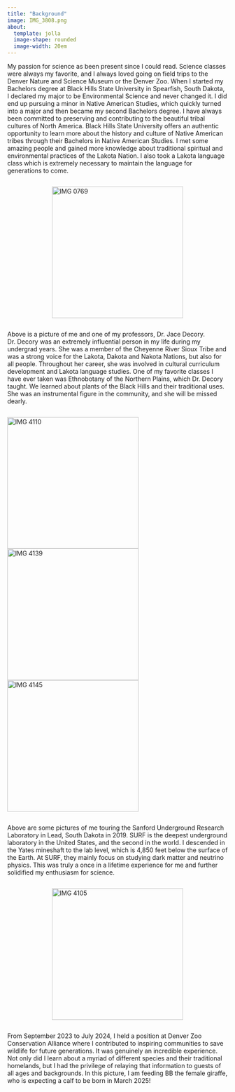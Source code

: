 ```yaml
---
title: "Background"
image: IMG_3808.png
about:
  template: jolla
  image-shape: rounded
  image-width: 20em
---
```


My passion for science as been present since I could read. Science classes were always my favorite, and I always loved going on field trips to the Denver Nature and Science Museum or the Denver Zoo. When I started my Bachelors degree at Black Hills State University in Spearfish, South Dakota, I declared my major to be Environmental Science and never changed it. I did end up pursuing a minor in Native American Studies, which quickly turned into a major and then became my second Bachelors degree. I have always been committed to preserving and contributing to the beautiful tribal cultures of North America. Black Hills State University offers an authentic opportunity to learn more about the history and culture of Native American tribes through their Bachelors in Native American Studies. I met some amazing people and gained more knowledge about traditional spiritual and environmental practices of the Lakota Nation. I also took a Lakota language class which is extremely necessary to maintain the language for generations to come. 

<div style="display: flex; justify-content: space-around;">

<img src="jace.png" alt="IMG 0769" width="300">

</div>

Above is a picture of me and one of my professors, Dr. Jace Decory. Dr. Decory was an extremely influential person in my life during my undergrad years. She was a member of the Cheyenne River Sioux Tribe and was a strong voice for the Lakota, Dakota and Nakota Nations, but also for all people. Throughout her career, she was involved in cultural curriculum development and Lakota language studies. One of my favorite classes I have ever taken was Ethnobotany of the Northern Plains, which Dr. Decory taught. We learned about plants of the Black Hills and their traditional uses. She was an instrumental figure in the community, and she will be missed dearly.

<div style="display: flex; justify-content: space-around;">

<img src="IMG_4110.jpeg" alt="IMG 4110" width="300">
<img src="IMG_4139.jpg" alt="IMG 4139" width="300">
<img src="IMG_4145.jpg" alt="IMG 4145" width="300">

</div>

Above are some pictures of me touring the Sanford Underground Research Laboratory in Lead, South Dakota in 2019. SURF is the deepest underground laboratory in the United States, and the second in the world. I descended in the Yates mineshaft to the lab level, which is 4,850 feet below the surface of the Earth. At SURF, they mainly focus on studying dark matter and neutrino physics. This was truly a once in a lifetime experience for me and further solidified my enthusiasm for science.

<div style="display: flex; justify-content: space-around;">

<img src="IMG_4105.png" alt="IMG 4105" width="300">

</div>

From September 2023 to July 2024, I held a position at Denver Zoo Conservation Alliance where I contributed to inspiring communities to save wildlife for future generations. It was genuinely an incredible experience. Not only did I learn about a myriad of different species and their traditional homelands, but I had the privilege of relaying that information to guests of all ages and backgrounds. In this picture, I am feeding BB the female giraffe, who is expecting a calf to be born in March 2025!


